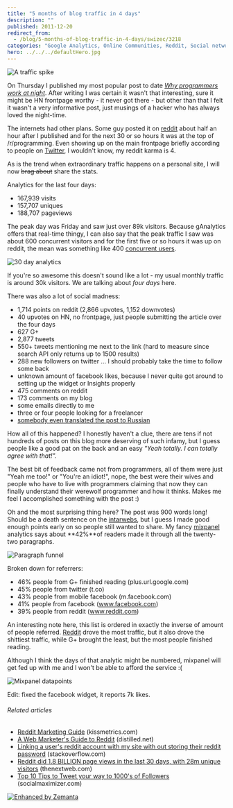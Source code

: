 ```yaml
---
title: "5 months of blog traffic in 4 days"
description: ""
published: 2011-12-20
redirect_from:
  - /blog/5-months-of-blog-traffic-in-4-days/swizec/3218
categories: "Google Analytics, Online Communities, Reddit, Social network, Twitter, Uncategorized"
hero: ../../../defaultHero.jpg
---
```


![A traffic spike](https://swizec.com/wp-content/uploads/2011/12/Screen-Shot-2011-12-20-at-5.03.15-PM-300x171.png "A traffic spike")

On Thursday I published my most popular post to date _[Why programmers work at night](https://swizec.com/blog/why-programmers-work-at-night-2/ "Why programmers work at night")_. After writing I was certain it wasn't that interesting, sure it might be HN frontpage worthy - it never got there - but other than that I felt it wasn't a very informative post, just musings of a hacker who has always loved the night-time.

The internets had other plans. Some guy posted it on [reddit](http://reddit.com/ "Reddit") about half an hour after I published and for the next 30 or so hours it was at the top of /r/programming. Even showing up on the main frontpage briefly according to people on [Twitter](http://twitter.com "Twitter"), I wouldn't know, my reddit karma is 4.

As is the trend when extraordinary traffic happens on a personal site, I will now ~~brag about~~ share the stats.

Analytics for the last four days:

- 167,939 visits
- 157,707 uniques
- 188,707 pageviews

The peak day was Friday and saw just over 89k visitors. Because gAnalytics offers that real-time thingy, I can also say that the peak traffic I saw was about 600 concurrent visitors and for the first five or so hours it was up on reddit, the mean was something like 400 [concurrent users](http://en.wikipedia.org/wiki/Concurrent_user "Concurrent user").

![30 day analytics](https://swizec.com/wp-content/uploads/2011/12/Screen-Shot-2011-12-20-at-4.50.42-PM.png "30 day analytics")

If you're so awesome this doesn't sound like a lot - my usual monthly traffic is around 30k visitors. We are talking about _four days_ here.

There was also a lot of social madness:

- 1,714 points on reddit (2,866 upvotes, 1,152 downvotes)
- 40 upvotes on HN, no frontpage, just people submitting the article over the four days
- 627 G+
- 2,877 tweets
- 550+ tweets mentioning me next to the link (hard to measure since search API only returns up to 1500 results)
- 288 new followers on twitter ... I should probably take the time to follow some back
- unknown amount of facebook likes, because I never quite got around to setting up the widget or Insights properly
- 475 comments on reddit
- 173 comments on my blog
- some emails directly to me
- three or four people looking for a freelancer
- [somebody even translated the post to Russian](http://ak-26.ru/?p=1258)

How all of this happened? I honestly haven't a clue, there are tens if not hundreds of posts on this blog more deserving of such infamy, but I guess people like a good pat on the back and an easy _"Yeah totally. I can totally agree with that!"._

The best bit of feedback came not from programmers, all of them were just "Yeah me too!" or "You're an idiot!", nope, the best were their wives and people who have to live with programmers claiming that now they can finally understand their werewolf programmer and how it thinks. Makes me feel I accomplished something with the post :)

Oh and the most surprising thing here? The post was 900 words long! Should be a death sentence on the [intarwebs](http://en.wikipedia.org/wiki/Internet "Internet"), but I guess I made good enough points early on so people still wanted to share. My fancy [mixpanel](http://www.mixpanel.com "Mixpanel") analytics says about **42%**of readers made it through all the twenty-two paragraphs.

![Paragraph funnel](https://swizec.com/wp-content/uploads/2011/12/Screen-Shot-2011-12-20-at-4.55.25-PM.png "Paragraph funnel")

Broken down for referrers:

- 46% people from G+ finished reading (plus.url.google.com)
- 45% people from twitter (t.co)
- 43% people from mobile facebook (m.facebook.com)
- 41% people from facebook (www.facebook.com)
- 39% people from reddit (www.reddit.com)

An interesting note here, this list is ordered in exactly the inverse of amount of people referred. [Reddit](http://reddit.com/ "Reddit") drove the most traffic, but it also drove the shittiest traffic, while G+ brought the least, but the most people finished reading.

Although I think the days of that analytic might be numbered, mixpanel will get fed up with me and I won't be able to afford the service :(

![Mixpanel datapoints](https://swizec.com/wp-content/uploads/2011/12/Screen-Shot-2011-12-20-at-4.53.01-PM.png "Mixpanel datapoints")

Edit: fixed the facebook widget, it reports 7k likes.

###### Related articles

- [Reddit Marketing Guide](http://blog.kissmetrics.com/reddit-marketing-guide/) (kissmetrics.com)
- [A Web Marketer's Guide to Reddit](http://www.distilled.net/blog/social-media/a-web-marketers-guide-to-reddit/) (distilled.net)
- [Linking a user's reddit account with my site with out storing their reddit password](http://stackoverflow.com/questions/8566537/linking-a-users-reddit-account-with-my-site-without-storing-their-reddit-passwo) (stackoverflow.com)
- [Reddit did 1.8 BILLION page views in the last 30 days, with 28m unique visitors](http://thenextweb.com/insider/2011/10/31/reddit-did-1-8-billion-page-views-in-the-last-30-days-with-28m-unique-visitors/) (thenextweb.com)
- [Top 10 Tips to Tweet your way to 1000's of Followers](http://blog.socialmaximizer.com/tweet-your-way-to-1000%e2%80%99s-of-followers/) (socialmaximizer.com)

[![Enhanced by Zemanta](https://img.zemanta.com/zemified_e.png?x-id=0494ecb9-e011-4bb5-8680-10e213df9b15)](http://www.zemanta.com/ "Enhanced by Zemanta")

